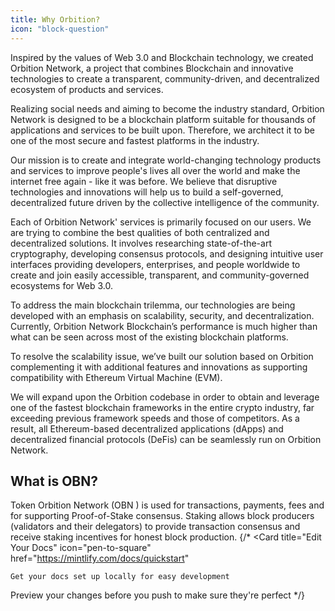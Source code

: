 ```yaml
---
title: Why Orbition?
icon: "block-question"
---
```


Inspired by the values of Web 3.0 and Blockchain technology, we created Orbition Network, a project that combines Blockchain and innovative technologies to create a transparent, community-driven, and decentralized ecosystem of products and services.

Realizing social needs and aiming to become the industry standard, Orbition Network is designed to be a blockchain platform suitable for thousands of applications and services to be built upon. Therefore, we architect it to be one of the most secure and fastest platforms in the industry.


Our mission is to create and integrate world-changing technology products and services to improve people's lives all over the world and make the internet free again - like it was before. We believe that disruptive technologies and innovations will help us to build a self-governed, decentralized future driven by the collective intelligence of the community.

Each of Orbition Network' services is primarily focused on our users. We are trying to combine the best qualities of both centralized and decentralized solutions. It involves researching state-of-the-art cryptography, developing consensus protocols, and designing intuitive user interfaces providing developers, enterprises, and people worldwide to create and join easily accessible, transparent, and community-governed ecosystems for Web 3.0.

To address the main blockchain trilemma, our technologies are being developed with an emphasis on scalability, security, and decentralization. Currently, Orbition Network Blockchain’s performance is much higher than what can be seen across most of the existing blockchain platforms.

To resolve the scalability issue, we’ve built our solution based on Orbition complementing it with additional features and innovations as supporting compatibility with Ethereum Virtual Machine (EVM).

We will expand upon the Orbition codebase in order to obtain and leverage one of the fastest blockchain frameworks in the entire crypto industry, far exceeding previous framework speeds and those of competitors. As a result, all Ethereum-based decentralized applications (dApps) and decentralized financial protocols (DeFis) can be seamlessly run on Orbition Network.

## What is OBN?
Token Orbition Network (OBN ) is used for transactions, payments, fees and for supporting Proof-of-Stake consensus. Staking allows block producers (validators and their delegators) to provide transaction consensus and receive staking incentives for honest block production.
{/* 
<CardGroup cols={2}>
  <Card
    title="Edit Your Docs"
    icon="pen-to-square"
    href="https://mintlify.com/docs/quickstart"
  >
    Get your docs set up locally for easy development
  </Card>
  <Card
    title="Preview Changes"
    icon="image"
    href="https://mintlify.com/docs/development"
  >
    Preview your changes before you push to make sure they're perfect
  </Card>
</CardGroup> */}